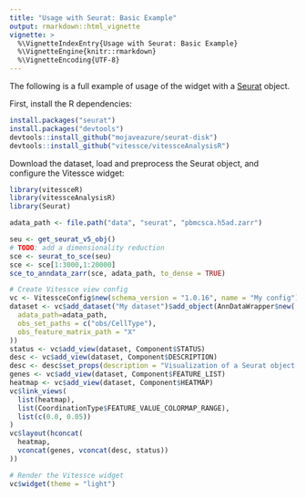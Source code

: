 ```yaml
---
title: "Usage with Seurat: Basic Example"
output: rmarkdown::html_vignette
vignette: >
  %\VignetteIndexEntry{Usage with Seurat: Basic Example}
  %\VignetteEngine{knitr::rmarkdown}
  %\VignetteEncoding{UTF-8}
---
```


The following is a full example of usage of the widget with a [Seurat](https://satijalab.org/seurat/) object.


First, install the R dependencies:

```r
install.packages("seurat")
install.packages("devtools")
devtools::install_github("mojaveazure/seurat-disk")
devtools::install_github("vitessce/vitessceAnalysisR")
```


Download the dataset, load and preprocess the Seurat object, and configure the Vitessce widget:

```r
library(vitessceR)
library(vitessceAnalysisR)
library(Seurat)

adata_path <- file.path("data", "seurat", "pbmcsca.h5ad.zarr")

seu <- get_seurat_v5_obj()
# TODO: add a dimensionality reduction
sce <- seurat_to_sce(seu)
sce <- sce[1:3000,1:20000]
sce_to_anndata_zarr(sce, adata_path, to_dense = TRUE)

# Create Vitessce view config
vc <- VitessceConfig$new(schema_version = "1.0.16", name = "My config")
dataset <- vc$add_dataset("My dataset")$add_object(AnnDataWrapper$new(
  adata_path=adata_path,
  obs_set_paths = c("obs/CellType"),
  obs_feature_matrix_path = "X"
))
status <- vc$add_view(dataset, Component$STATUS)
desc <- vc$add_view(dataset, Component$DESCRIPTION)
desc <- desc$set_props(description = "Visualization of a Seurat object containing the PBMC 3K dataset.")
genes <- vc$add_view(dataset, Component$FEATURE_LIST)
heatmap <- vc$add_view(dataset, Component$HEATMAP)
vc$link_views(
  list(heatmap),
  list(CoordinationType$FEATURE_VALUE_COLORMAP_RANGE),
  list(c(0.0, 0.05))
)
vc$layout(hconcat(
  heatmap,
  vconcat(genes, vconcat(desc, status))
))

# Render the Vitessce widget
vc$widget(theme = "light")
```



